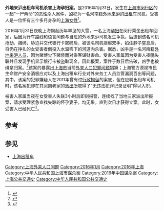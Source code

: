 
'''外地来沪出租车司机杀害上海孕妇案'''，是2016年1月31日，发生在[[上海市|上海市]][[闵行区|闵行区]]的一起“一尸两命”的恶性杀人案件，凶犯为一名河南籍[[外地来沪|外地来沪]]的[[出租车|出租车]][[司机|司机]]，受害人是一位怀有三个多月身孕的[[上海人|上海女性]]<ref>{{cite news | url = http://www.njdaily.cn/2016/0222/1329559.shtml | title = 闵行大华出租车司机车内劫财杀孕妇 杀人后抛尸河道 | publisher = 新闻晨报 | date = 2016-02-22 | access-date = 2016-02-22 | archive-url = https://web.archive.org/web/20160302103013/http://www.njdaily.cn/2016/0222/1329559.shtml | archive-date = 2016-03-02 | dead-url = yes }}</ref>。

2016年1月31日夜晚上海飘起历年罕见的大雪，一名上海[[孕妇|孕妇]]在闵行乘坐出租车回家，后因为行车路线和语言问题与当班的外地来沪司机发生争执，后遭到该名司机抢劫，捆绑，胁迫并交代银行卡密码后，被该名司机捆绑双手，掐住脖子窒息后，将仍在挣扎的女受害者倒投入水温零下的河道内杀害。据悉，凶手是一名河南籍[[外地来沪人员|外地来沪人员]]，因为赌博欠下赌债而对乘客谋财害命。受害人家属因为受害人夜晚失联并且发现手机显示银行卡被盗取现金，因此报案，案件于数日后告破，凶手也被缉拿归案。<ref>{{cite news | url = http://news.online.sh.cn/news/gb/content/2016-02/22/content_7725810.htm | title = 闵行大华出租车司机车内劫财杀一孕妇 被抓获 | publisher = 解放网 | date = 2016-02-22 | accessdate = 2016-02-22 | archive-date = 2016-03-03 | archive-url = https://web.archive.org/web/20160303121910/http://news.online.sh.cn/news/gb/content/2016-02/22/content_7725810.htm | dead-url = no }}</ref>该案的暴露出[[上海市|上海市]]当前[[上海外来人口问题|外来人口犯罪问题]]猖獗；上海警方漠视市民生命财产安全消极应对以及上海出租车行业对外来务工人员监管漏洞百出等问题，其中，该案的犯罪嫌疑人在2011年曾有过[[行政拘留|行政拘留]]的案底，但在应聘出租车司机时，该名案犯却在其[[河南|河南]]老家的[[派出所|派出所]]取得了“无违法犯罪记录证明”得以入职。

被害人家属当夜在女受害人失联3小时后即刻报警，连续找了当地三家派出所报案，请求受理紧急查找失踪的怀孕妻子，均无果，直到次日才获得立案。此时，女受害人已经死亡<ref>{{cite news| url = http://news.ifeng.com/a/20160222/47535591_0.shtml| title = 海孕妇乘出租车遇害 嫌犯曾受罚持无违法证明入职| publisher = UNKNOW| date = 2016-02-22| accessdate = 2016-02-22| archive-date = 2016-02-24| archive-url = https://web.archive.org/web/20160224210338/http://news.ifeng.com/a/20160222/47535591_0.shtml| dead-url = no}}</ref>。

==参考==
{{reflist|2}}

==参见==
*[[上海出租车|上海出租车]]

[[Category:上海外来人口问题|Category:上海外来人口问题]]
[[Category:2016年1月|Category:2016年1月]]
[[Category:2016年上海|Category:2016年上海]]
[[Category:中华人民共和国上海市谋杀案|Category:中华人民共和国上海市谋杀案]]
[[Category:2016年中国谋杀案|Category:2016年中国谋杀案]]
[[Category:上海公共交通史|Category:上海公共交通史]]
[[Category:中华人民共和国公共交通史|Category:中华人民共和国公共交通史]]